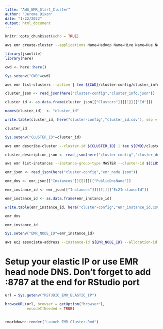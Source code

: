 ```yaml
---
title: "AWS_EMR_Start_Cluster"
author: "Jerome Dixon"
date: "1/22/2022"
output: html_document
---
```


```r
knitr::opts_chunk$set(echo = TRUE)
```

```sh

aws emr create-cluster --applications Name=Hadoop Name=Hive Name=Hue Name=Spark Name=Pig --tags 'Project=ILS' --ec2-attributes '{"KeyName":"ecs-lambda","InstanceProfile":"EMR_EC2_DefaultRole","SubnetId":"subnet-07950d9f2eb4d936d","EmrManagedSlaveSecurityGroup":"sg-040af67bc708a5425","EmrManagedMasterSecurityGroup":"sg-063a1a27f01fac9b1"}' --release-label emr-6.4.0 --log-uri 's3n://aws-logs-535362115856-us-east-1/elasticmapreduce/' --instance-groups '[{"InstanceCount":5,"BidPrice":"OnDemandPrice","EbsConfiguration":{"EbsBlockDeviceConfigs":[{"VolumeSpecification":{"SizeInGB":80,"VolumeType":"gp2"},"VolumesPerInstance":2}]},"InstanceGroupType":"CORE","InstanceType":"c4.8xlarge","Name":"Core - 4"},{"InstanceCount":1,"BidPrice":"OnDemandPrice","EbsConfiguration":{"EbsBlockDeviceConfigs":[{"VolumeSpecification":{"SizeInGB":80,"VolumeType":"gp2"},"VolumesPerInstance":2}]},"InstanceGroupType":"MASTER","InstanceType":"c4.8xlarge","Name":"Master - 1"}]' --auto-scaling-role EMR_AutoScaling_DefaultRole --bootstrap-actions '[{"Path":"s3://pgx-terraform/scripts/sparklyr_emr6.sh","Name":"Install R|RStudio"}]' --ebs-root-volume-size 100 --service-role EMR_DefaultRole --enable-debugging --name 'PGx-ADE' --scale-down-behavior TERMINATE_AT_TASK_COMPLETION --region us-east-1 

```


```r

library(jsonlite)
library(here)

cwd <- here::here()

Sys.setenv("CWD"=cwd)

```


```sh

aws emr list-clusters --active | tee ${CWD}/cluster-config/cluster_info.json

```


```r

cluster_json <- read_json(here("cluster-config","cluster_info.json"))

cluster_id <- as.data.frame(cluster_json[["Clusters"]][[1]][["Id"]])

names(cluster_id)  <- "cluster_id"

write.table(cluster_id, here("cluster-config","cluster_id.csv"), sep = ";", col.names = FALSE, row.names = FALSE)

cluster_id

Sys.setenv("CLUSTER_ID"=cluster_id)

```


```sh

aws emr describe-cluster --cluster-id ${CLUSTER_ID} | tee ${CWD}/cluster-config/cluster_description.json

```


```r


cluster_description_json <- read_json(here("cluster-config","cluster_description.json"))


```


```sh

aws emr list-instances --instance-group-type MASTER --cluster-id ${CLUSTER_ID} | tee ${CWD}/cluster-config/emr_node.json

```



```r

emr_json <- read_json(here("cluster-config","emr_node.json"))

emr_dns <- emr_json[["Instances"]][[1]][["PublicDnsName"]]

emr_instance_id <- emr_json[["Instances"]][[1]][["Ec2InstanceId"]]

emr_instance_id <- as.data.frame(emr_instance_id)

write.table(emr_instance_id, here("cluster-config","emr_instance_id.csv"), sep = ";", col.names = FALSE, row.names = FALSE)

emr_dns

emr_instance_id

Sys.setenv("EMR_NODE_ID"=emr_instance_id)

```


```sh

aws ec2 associate-address --instance-id ${EMR_NODE_ID} --allocation-id eipalloc-02c7d5490720b3cf6


```

# Setup your elastic IP or use EMR head node DNS. Don't forget to add :8787 at the end for RStudio port


```r

url = Sys.getenv("RSTUDIO_EMR_ELASTIC_IP")

browseURL(url, browser = getOption("browser"),
          encodeIfNeeded = TRUE)
          
```


```r

rmarkdown::render("Launch_EMR_Cluster.Rmd")

```

